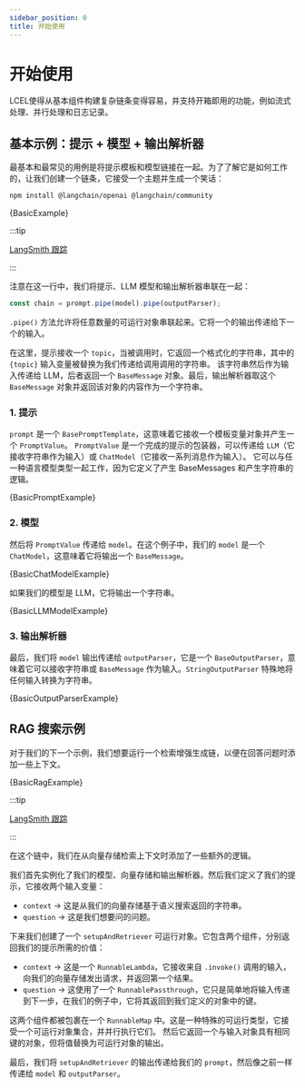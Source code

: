 ```yaml
---
sidebar_position: 0
title: 开始使用
---
```


# 开始使用

LCEL使得从基本组件构建复杂链条变得容易，并支持开箱即用的功能，例如流式处理、并行处理和日志记录。

## 基本示例：提示 + 模型 + 输出解析器

最基本和最常见的用例是将提示模板和模型链接在一起。为了了解它是如何工作的，让我们创建一个链条，它接受一个主题并生成一个笑话：


<IntegrationInstallTooltip></IntegrationInstallTooltip>

```bash npm2yarn
npm install @langchain/openai @langchain/community
```

<CodeBlock language="typescript">{BasicExample}</CodeBlock>

:::tip

[LangSmith 跟踪](https://smith.langchain.com/public/dcac6d79-5254-4889-a974-4b3abaf605b4/r)

:::

注意在这一行中，我们将提示、LLM 模型和输出解析器串联在一起：

```typescript
const chain = prompt.pipe(model).pipe(outputParser);
```

`.pipe()` 方法允许将任意数量的可运行对象串联起来。它将一个的输出传递给下一个的输入。

在这里，提示接收一个 `topic`，当被调用时，它返回一个格式化的字符串，其中的 `{topic}` 输入变量被替换为我们传递给调用调用的字符串。
该字符串然后作为输入传递给 LLM，后者返回一个 `BaseMessage` 对象。最后，输出解析器取这个 `BaseMessage` 对象并返回该对象的内容作为一个字符串。

### 1. 提示

`prompt` 是一个 `BasePromptTemplate`，这意味着它接收一个模板变量对象并产生一个 `PromptValue`。
`PromptValue` 是一个完成的提示的包装器，可以传递给 `LLM`（它接收字符串作为输入）或 `ChatModel`（它接收一系列消息作为输入）。
它可以与任一种语言模型类型一起工作，因为它定义了产生 BaseMessages 和产生字符串的逻辑。

<CodeBlock language="typescript">{BasicPromptExample}</CodeBlock>

### 2. 模型

然后将 `PromptValue` 传递给 `model`。在这个例子中，我们的 `model` 是一个 `ChatModel`，这意味着它将输出一个 `BaseMessage`。

<CodeBlock language="typescript">{BasicChatModelExample}</CodeBlock>

如果我们的模型是 LLM，它将输出一个字符串。

<CodeBlock language="typescript">{BasicLLMModelExample}</CodeBlock>

### 3. 输出解析器

最后，我们将 `model` 输出传递给 `outputParser`，它是一个 `BaseOutputParser`，意味着它可以接收字符串或 `BaseMessage` 作为输入。`StringOutputParser` 特殊地将任何输入转换为字符串。

<CodeBlock language="typescript">{BasicOutputParserExample}</CodeBlock>

## RAG 搜索示例

对于我们的下一个示例，我们想要运行一个检索增强生成链，以便在回答问题时添加一些上下文。

<CodeBlock language="typescript">{BasicRagExample}</CodeBlock>

:::tip

[LangSmith 跟踪](https://smith.langchain.com/public/f0205e20-c46f-47cd-a3a4-6a95451f8a25/r)

:::

在这个链中，我们在从向量存储检索上下文时添加了一些额外的逻辑。

我们首先实例化了我们的模型、向量存储和输出解析器。然后我们定义了我们的提示，它接收两个输入变量：

- `context` -> 这是从我们的向量存储基于语义搜索返回的字符串。
- `question` -> 这是我们想要问的问题。

下来我们创建了一个 `setupAndRetriever` 可运行对象。它包含两个组件，分别返回我们的提示所需的价值：

- `context` -> 这是一个 `RunnableLambda`，它接收来自 `.invoke()` 调用的输入，向我们的向量存储发出请求，并返回第一个结果。
- `question` -> 这使用了一个 `RunnablePassthrough`，它只是简单地将输入传递到下一步，在我们的例子中，它将其返回到我们定义的对象中的键。

这两个组件都被包裹在一个 `RunnableMap` 中。这是一种特殊的可运行类型，它接受一个可运行对象集合，并并行执行它们。
然后它返回一个与输入对象具有相同键的对象，但将值替换为可运行对象的输出。

最后，我们将 `setupAndRetriever` 的输出传递给我们的 `prompt`，然后像之前一样传递给 `model` 和 `outputParser`。


